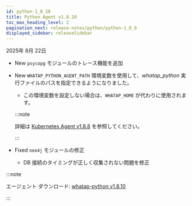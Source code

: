 ```yaml
---
id: python-1_8_10
title: Python Agent v1.8.10
toc_max_heading_level: 2
pagination_next: release-notes/python/python-1_8_9
displayed_sidebar: releaseSidebar
---
```


2025年 8月 22日

- <Status priority='1'>New</Status> `psycopg` モジュールのトレース機能を追加

- <Status priority='1'>New</Status> `WHATAP_PYTHON_AGENT_PATH` 環境変数を使用して、*whatap_python* 実行ファイルのパスを指定できるようになりました。

    - この環境変数を設定しない場合は、`WHATAP_HOME` が代わりに使用されます。

    :::note

    詳細は [Kubernetes Agent v1.8.8](https://docs.whatap.io/release-notes/k8s/k8s-1_8_8) を参照してください。

    :::

- <Status priority='0'>Fixed</Status> `neo4j` モジュールの修正  

    * DB 接続のタイミングが正しく収集されない問題を修正  

:::note

エージェント ダウンロード: [whatap-python v1.8.10](https://pypi.org/project/whatap-python/1.8.10/)

:::